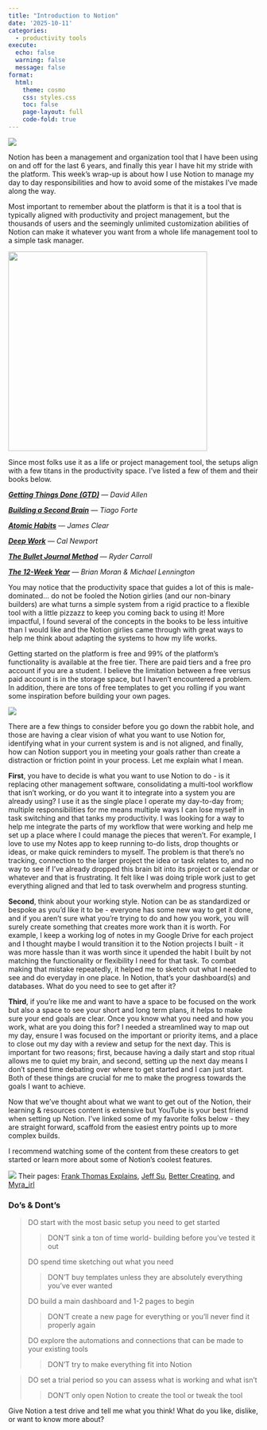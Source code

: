 ```yaml
---
title: "Introduction to Notion"
date: '2025-10-11'
categories:
  - productivity tools
execute:
  echo: false
  warning: false
  message: false
format:
  html:
    theme: cosmo
    css: styles.css
    toc: false
    page-layout: full
    code-fold: true
---
```


[![](img/notion_logo.png)](https://www.notion.com)

Notion has been a management and organization tool that I have been using on and off for the last 6 years, and finally this year I have hit my stride with the platform. This week’s wrap-up is about how I use Notion to manage my day to day responsibilities and how to avoid some of the mistakes I’ve made along the way.

Most important to remember about the platform is that it is a tool that is typically aligned with productivity and project management, but the thousands of users and the seemingly unlimited customization abilities of Notion can make it whatever you want from a whole life management tool to a simple task manager.

![](img/productivity_books.png){width="400"}

::: {callout-note}
Since most folks use it as a life or project management tool, the setups align with a few titans in the productivity space. I’ve listed a few of them and their books below.
:::

[***Getting Things Done (GTD)***](https://bookshop.org/p/books/getting-things-done-the-art-of-stress-free-productivity-david-allen/a75ff7d4feeb1930?ean=9780143126560&next=t) — *David Allen*

[***Building a Second Brain***](https://bookshop.org/p/books/building-a-second-brain-a-proven-method-to-organize-your-digital-life-and-unlock-your-creative-potential-tiago-forte/9a88c9248cc60371?ean=9781982167387&next=t) — *Tiago Forte*

[***Atomic Habits***](https://bookshop.org/p/books/atomic-habits-an-easy-proven-way-to-build-good-habits-break-bad-ones-james-clear/072529306f5772fe?ean=9780735211292&next=t) — *James Clear*

[***Deep Work***](https://bookshop.org/p/books/deep-work-rules-for-focused-success-in-a-distracted-world-cal-newport/9a219b4ccc99d60b?ean=9781455586691&next=t) — *Cal Newport*

[***The Bullet Journal Method***](https://bookshop.org/p/books/the-bullet-journal-method-track-the-past-order-the-present-design-the-future-ryder-carroll/449785cc380dde6e?ean=9780525533337&next=t) — *Ryder Carroll*

[***The 12-Week Year***](https://bookshop.org/p/books/the-12-week-year-get-more-done-in-12-weeks-than-others-do-in-12-months-brian-p-moran/155bb8e9ae584609?ean=9781118509234&next=t) — *Brian Moran & Michael Lennington*

You may notice that the productivity space that guides a lot of this is male- dominated… do not be fooled the Notion girlies (and our non-binary builders) are what turns a simple system from a rigid practice to a flexible tool with a little pizzazz to keep you coming back to using it! More impactful, I found several of the concepts in the books to be less intuitive than I would like and the Notion girlies came through with great ways to help me think about adapting the systems to how my life works.

Getting started on the platform is free and 99% of the platform’s functionality is available at the free tier. There are paid tiers and a free pro account if you are a student. I believe the limitation between a free versus paid account is in the storage space, but I haven’t encountered a problem. In addition, there are tons of free templates to get you rolling if you want some inspiration before building your own pages.

![](img/cluttered_board.jpeg)

::: {callout-Important}
There are a few things to consider before you go down the rabbit hole, and those are having a clear vision of what you want to use Notion for, identifying what in your current system is and is not aligned, and finally, how can Notion support you in meeting your goals rather than create a distraction or friction point in your process. Let me explain what I mean.
:::

**First**, you have to decide is what you want to use Notion to do - is it replacing other management software, consolidating a multi-tool workflow that isn’t working, or do you want it to integrate into a system you are already using? I use it as the single place I operate my day-to-day from; multiple responsibilities for me means multiple ways I can lose myself in task switching and that tanks my productivity. I was looking for a way to help me integrate the parts of my workflow that were working and help me set up a place where I could manage the pieces that weren’t. For example, I love to use my Notes app to keep running to-do lists, drop thoughts or ideas, or make quick reminders to myself. The problem is that there’s no tracking, connection to the larger project the idea or task relates to, and no way to see if I’ve already dropped this brain bit into its project or calendar or whatever and that is frustrating. It felt like I was doing triple work just to get everything aligned and that led to task overwhelm and progress stunting.

**Second**, think about your working style. Notion can be as standardized or bespoke as you’d like it to be - everyone has some new way to get it done, and if you aren’t sure what you’re trying to do and how you work, you will surely create something that creates more work than it is worth. For example, I keep a working log of notes in my Google Drive for each project and I thought maybe I would transition it to the Notion projects I built - it was more hassle than it was worth since it upended the habit I built by not matching the functionality or flexibility I need for that task. To combat making that mistake repeatedly, it helped me to sketch out what I needed to see and do everyday in one place. In Notion, that’s your dashboard(s) and databases. What do you need to see to get after it?

**Third**, if you’re like me and want to have a space to be focused on the work but also a space to see your short and long term plans, it helps to make sure your end goals are clear. Once you know what you need and how you work, what are you doing this for? I needed a streamlined way to map out my day, ensure I was focused on the important or priority items, and a place to close out my day with a review and setup for the next day. This is important for two reasons; first, because having a daily start and stop ritual allows me to quiet my brain, and second, setting up the next day means I don’t spend time debating over where to get started and I can just start. Both of these things are crucial for me to make the progress towards the goals I want to achieve.

Now that we’ve thought about what we want to get out of the Notion, their learning & resources content is extensive but YouTube is your best friend when setting up Notion. I’ve linked some of my favorite folks below - they are straight forward, scaffold from the easiest entry points up to more complex builds.

I recommend watching some of the content from these creators to get started or learn more about some of Notion’s coolest features. 

![](img/notion_youtubers.png) Their pages: [Frank Thomas Explains](https://www.youtube.com/@ThomasFrankExplains), [Jeff Su](https://www.youtube.com/@JeffSu), [Better Creating](https://www.youtube.com/@BetterCreating), and [Myra_irl](https://www.youtube.com/@myrairl)

### Do's & Dont's

> DO start with the most basic setup you need to get started
>
> > DON’T sink a ton of time world- building before you’ve tested it out
>
> DO spend time sketching out what you need
>
> > DON’T buy templates unless they are absolutely everything you’ve ever wanted
>
> DO build a main dashboard and 1-2 pages to begin
>
> > DON’T create a new page for everything or you’ll never find it properly again
>
> DO explore the automations and connections that can be made to your existing tools
>
> > DON’T try to make everything fit into Notion

> DO set a trial period so you can assess what is working and what isn’t
>
> > DON’T only open Notion to create the tool or tweak the tool

Give Notion a test drive and tell me what you think! What do you like, dislike, or want to know more about?
